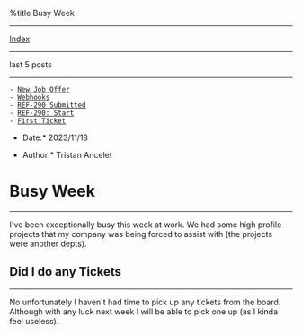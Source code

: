 %title Busy Week


---------------------------
[[index.wiki|Index]]
---------------------------

last 5 posts
---------------------------

 - [[1700104768-new-job-offer.wiki|New Job Offer]]
 - [[1699564352-webhooks.wiki|Webhooks]]
 - [[1699558725-ref-290-submitted.wiki|REF-290 Submitted]]
 - [[1699375988-ref-209-start.wiki|REF-290: Start]]
 - [[1698642000-first-ticket.wiki|First Ticket]]

*Date:* 2023/11/18

*Author:* Tristan Ancelet

= Busy Week =
-------------
I've been exceptionally busy this week at work. We had some high profile projects that my company was being forced to assist with (the projects were another depts).

== Did I do any Tickets ==
--------------------------
No unfortunately I haven't had time to pick up any tickets from the board. Although with any luck next week I will be able to pick one up (as I kinda feel useless). 

